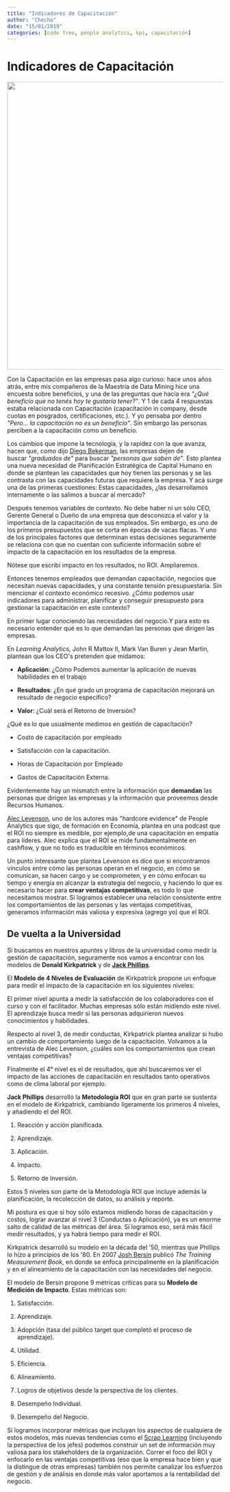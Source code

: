 ```yaml
---
title: "Indicadores de Capacitación"
author: "Checho"
date: "15/01/2019"
categories: [code free, people analytics, kpi, capacitación]
---
```


# Indicadores de Capacitación

![](posts/indicadores_capacitacion/16251.jpg){width="670"}

Con la Capacitación en las empresas pasa algo curioso: hace unos años atrás, entre mis compañeros de la Maestría de Data Mining hice una encuesta sobre beneficios, y una de las preguntas que hacía era *\"¿Qué beneficio que no tenés hoy te gustaría tener?\"*. Y 1 de cada 4 respuestas estaba relacionada con Capacitación (capacitación in company, desde cuotas en posgrados, certificaciones, etc.). Y yo pensaba por dentro *\"Pero... la capacitación no es un beneficio\"*. Sin embargo las personas perciben a la capacitación como un beneficio.

Los cambios que impone la tecnología, y la rapidez con la que avanza, hacen que, como dijo [Diego Bekerman](https://www.linkedin.com/in/diegobekerman/), las empresas dejen de buscar *\"graduados de\"* para buscar *\"personas que saben de\"*. Esto plantea una nueva necesidad de Planificación Estratégica de Capital Humano en donde se plantean las capacidades que hoy tienen las personas y se las contrasta con las capacidades futuras que requiere la empresa. Y acá surge una de las primeras cuestiones: Estas capacidades, ¿las desarrollamos internamente o las salimos a buscar al mercado?

Después tenemos variables de contexto. No debe haber ni un sólo CEO, Gerente General o Dueño de una empresa que desconozca el valor y la importancia de la capacitación de sus empleados. Sin embargo, es uno de los primeros presupuestos que se corta en épocas de vacas flacas. Y uno de los principales factores que determinan estas decisiones seguramente se relaciona con que no cuentan con suficiente información sobre el impacto de la capacitación en los resultados de la empresa.

Nótese que escribí impacto en los resultados, no ROI. Ampliaremos.

Entonces tenemos empleados que demandan capacitación, negocios que necesitan nuevas capacidades, y una constante tensión presupuestaria. Sin mencionar el contexto económico recesivo. ¿Cómo podemos usar indicadores para administrar, planificar y conseguir presupuesto para gestionar la capacitación en este contexto?

En primer lugar conociendo las necesidades del negocio.Y para esto es necesario entender qué es lo que demandan las personas que dirigen las empresas.

En *Learning Analytics*, John R Mattox II, Mark Van Buren y Jean Martin, plantean que los CEO\'s pretenden que midamos:

-   **Aplicación**: ¿Cómo Podemos aumentar la aplicación de nuevas habilidades en el trabajo

-   **Resultados**: ¿En qué grado un programa de capacitación mejorará un resultado de negocio específico?

-   **Valor**: ¿Cuál será el Retorno de Inversión?

¿Qué es lo que usualmente medimos en gestión de capacitación?

-   Costo de capacitación por empleado

-   Satisfacción con la capacitación.

-   Horas de Capacitación por Empleado

-   Gastos de Capacitación Externa.

Evidentemente hay un mismatch entre la información que **demandan** las personas que dirigen las empresas y la información que proveemos desde Recursos Humanos.

[Alec Levenson](https://www.linkedin.com/in/alec-levenson-8915475/), uno de los autores más \"hardcore evidence\" de People Analytics que sigo, de formación en Economía, plantea en una podcast que el ROI no siempre es medible, por ejemplo,de una capacitación en empatía para líderes. Alec explica que el ROI se mide fundamentalmente en cashflow, y que no todo es traducible en términos económicos.

Un punto interesante que plantea Levenson es dice que si encontramos vínculos entre cómo las personas operan en el negocio, en cómo se comunican, se hacen cargo y se comprometen, y en cómo enfocan su tiempo y energía en alcanzar la estrategia del negocio, y haciendo lo que es necesario hacer para **crear ventajas competitivas**, es todo lo que necesitamos mostrar. Si logramos establecer una relación consistente entre los comportamientos de las personas y las ventajas competitivas, generamos información más valiosa y expresiva (agrego yo) que el ROI.

## **De vuelta a la Universidad**

Si buscamos en nuestros apuntes y libros de la universidad como medir la gestión de capacitación, seguramente nos vamos a encontrar con los modelos de **Donald Kirkpatrick** y de [**Jack Phillips**](https://www.linkedin.com/in/roiinstituteinc/).

El **Modelo de 4 Niveles de Evaluación** de Kirkpatrick propone un enfoque para medir el impacto de la capacitación en los siguientes niveles:

El primer nivel apunta a medir la satisfacción de los colaboradores con el curso y con el facilitador. Muchas empresas sólo están midiendo este nivel. El aprendizaje busca medir si las personas adquirieron nuevos conocimientos y habilidades.

Respecto al nivel 3, de medir conductas, Kirkpatrick plantea analizar si hubo un cambio de comportamiento luego de la capacitación. Volvamos a la entrevista de Alec Levenson, ¿cuáles son los comportamientos que crean ventajas competitivas?

Finalmente el 4° nivel es el de resultados, que ahí buscaremos ver el impacto de las acciones de capacitación en resultados tanto operativos como de clima laboral por ejemplo.

**Jack Phillips** desarrolló la **Metodología ROI** que en gran parte se sustenta en el modelo de Kirkpatrick, cambiando ligeramente los primeros 4 niveles, y añadiendo el del ROI.

1.  Reacción y acción planificada.

2.  Aprendizaje.

3.  Aplicación.

4.  Impacto.

5.  Retorno de Inversión.

Estos 5 niveles son parte de la Metodología ROI que incluye además la planificación, la recolección de datos, su análisis y reporte.

Mi postura es que si hoy sólo estamos midiendo horas de capacitación y costos, lograr avanzar al nivel 3 (Conductas o Aplicación), ya es un enorme salto de calidad de las métricas del área. Si logramos eso, será más fácil medir resultados, y ya habrá tiempo para medir el ROI.

Kirkpatrick desarrolló su modelo en la década del \'50, mientras que Phillips lo hizo a principios de los \'80. En 2007 [Josh Bersin](https://www.linkedin.com/in/bersin/) publicó *The Training Measurement Book*, en donde se enfoca principalmente en la planificación y en el alineamiento de la capacitación con las necesidades del negocio.

El modelo de Bersin propone 9 métricas críticas para su **Modelo de Medición de Impacto**. Estas métricas son:

1.  Satisfacción.

2.  Aprendizaje.

3.  Adopción (tasa del público target que completó el proceso de aprendizaje).

4.  Utilidad.

5.  Eficiencia.

6.  Alineamiento.

7.  Logros de objetivos desde la perspectiva de los clientes.

8.  Desempeño Individual.

9.  Desempeño del Negocio.

Si logramos incorporar métricas que incluyan los aspectos de cualquiera de estos modelos, más nuevas tendencias como el [Scrap Learning](https://data-4hr.com/2017/11/08/scrap-learning-la-capacitacion-desaprovechada/) (incluyendo la perspectiva de los jefes) podemos construir un set de información muy valiosa para los stakeholders de la organización. Correr el foco del ROI y enfocarlo en las ventajas competitivas (eso que la empresa hace bien y que la distingue de otras empresas) también nos permite canalizar los esfuerzos de gestión y de análisis en donde más valor aportamos a la rentabilidad del negocio.
